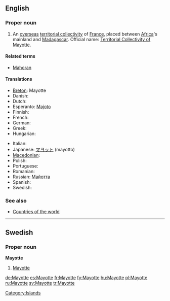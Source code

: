 {{wikipedia}}
==English==

===Proper noun===
{{en-proper noun}}

# An [[overseas]] [[territorial collectivity]] of [[France]], placed between [[Africa]]'s mainland and [[Madagascar]]. Official name: [[Territorial Collectivity of Mayotte]].

====Related terms====
*[[Mahoran]]

====Translations====
{{trans-top|Territorial Collectivity of Mayotte}}
* [[Breton]]: Mayotte
* Danish: {{t-|da|Mayotte}}
* Dutch: {{t-|nl|Mayotte}}
* Esperanto: [[Majoto]]
* Finnish: {{t-|fi|Mayotte}}
* French: {{t+|fr|Mayotte}}
* German: {{t+|de|Mayotte}}
* Greek: {{t+|el|Μαγιότ|sc=Grek}}
* Hungarian: {{t+|hu|Mayotte}}
{{trans-mid}}
* Italian: {{t-|it|Mayotte}}
* Japanese: [[マヨット]] (mayotto)
* [[Macedonian]]: {{t|mk|Мајот|m|tr=Majót|sc=Cyrl|xs=Macedonian}}
* Polish: {{t+|pl|Majotta}}
* Portuguese: {{t-|pt|Mayotte}}
* Romanian: {{t-|ro|Mayotte}}
* Russian: [[Майотта]]
* Spanish: {{t+|es|Mayotte}}
* Swedish: {{t+|sv|Mayotte}}
{{trans-bottom}}

===See also===
* [[Appendix:Countries of the world|Countries of the world]]

[[Category:Islands]]

----

==Swedish==

===Proper noun===
'''Mayotte'''

# [[#English|Mayotte]]

[[de:Mayotte]]
[[es:Mayotte]]
[[fr:Mayotte]]
[[fy:Mayotte]]
[[hu:Mayotte]]
[[pl:Mayotte]]
[[ru:Mayotte]]
[[sv:Mayotte]]
[[tr:Mayotte]]